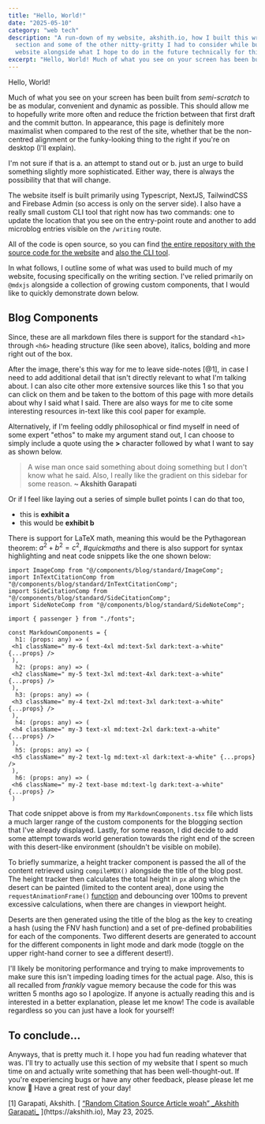 ```yaml
---
title: "Hello, World!"
date: "2025-05-10"
category: "web tech"
description: "A run-down of my website, akshith.io, how I built this writing
  section and some of the other nitty-gritty I had to consider while building this
  website alongside what I hope to do in the future technically for this website"
excerpt: "Hello, World! Much of what you see on your screen has been built from _semi-scratch_ to be as modular, convenient and dynamic as possible. This should allow me to hopefully write more often and reduce the friction between that first draft and the commit button. In appearance, this page is definitely more maximalist when compared to the rest of the site, whether that be the non-centred alignment or the funky-looking thing to the right if you're on desktop (I'll explain)."
---
```


Hello, World!

Much of what you see on your screen has been built from _semi-scratch_ to be as modular, convenient and dynamic as possible. This should allow me to hopefully write more often and reduce the friction between that first draft and the commit button. In appearance, this page is definitely more maximalist when compared to the rest of the site, whether that be the non-centred alignment or the funky-looking thing to the right if you're on desktop (I'll explain).

I'm not sure if that is a. an attempt to stand out or b. just an urge to build something slightly more sophisticated. Either way, there is always the possibility that that will change.

The website itself is built primarily using Typescript, NextJS, TailwindCSS and Firebase Admin (so access is only on the server side). I also have a really small custom CLI tool that right now has two commands: one to update the location that you see on the entry-point route and another to add microblog entries visible on the `/writing` route.

All of the code is open source, so you can find [the entire repository with the source code for the website](https://github.com/akshithio/akshith.io) and [also the CLI tool](https://github.com/akshithio/adot).

In what follows, I outline some of what was used to build much of my website, focusing specifically on the writing section. I've relied primarily on `@mdxjs` alongside a collection of growing custom components, that I would like to quickly demonstrate down below.

## Blog Components

Since, these are all markdown files there is support for the standard `<h1>` through `<h6>` heading structure (like seen above), italics, bolding and more right out of the box.

<ImageComp
  src="https://v9qoelznu6.ufs.sh/f/KqS0F7xRrUGcduDKftGhfW25cMOnKGBmZL9tiyYuk1SvCxRF"
  width={800}
  height={578.439964938}
  alt="This image shows a dark file browser interface displaying website template thumbnails in a grid layout. The templates have names like home_light, writing_light, sample_blog, 404_light, and work_light, representing different webpage layouts including home pages, blogs, portfolios, and error pages. Each thumbnail previews the actual webpage design. This is a screenshot from a Figma layout."
  creds="https://akshith.io"
  description="Not much to see here except a messy Figma file. Simple Image Component"
  num={1}
/>

<SideNoteComp
  num={1}
  description="I can ramble here about other things not related to what I'm talking about. Helpful because I can't stop talking!"
/>

After the image, there's this way for me to leave side-notes <SideCitationComp>[@1]</SideCitationComp>, in case I need to add additional detail that isn't directly relevant to what I'm talking about. I can also cite other more extensive sources like this <CitationSuperscriptComp>1</CitationSuperscriptComp> so that you can click on them and be taken to the bottom of this page with more details about why I said what I said. There are also ways for me to cite some interesting resources in-text like this cool paper for example.

<InTextCitationComp
  type="paper"
  link="https://arxiv.org/abs/1706.03762"
  name="Attention is all you need"
  authors="Ashish Vaswani, Noam Shazeer, Niki Parmar, Jakob Uszkoreit, Llion Jones, Aidan N. Gomez, Lukasz Kaiser, Illia Polosukhin"
/>

Alternatively, if I'm feeling oddly philosophical or find myself in need of some expert "ethos" to make my argument stand out, I can choose to simply include a quote using the **>** character followed by what I want to say as shown below.

> A wise man once said something about doing something but I don't know what he said. Also, I really like the gradient on this sidebar for some reason. **~ Akshith Garapati**

Or if I feel like laying out a series of simple bullet points I can do that too,

- this is **exhibit a**
- this would be **exhibit b**

There is support for LaTeX math, meaning this would be the Pythagorean theorem: $a^2 + b^2 = c^2$, _\#quickmaths_ and there is also support for syntax highlighting and neat code snippets like the one shown below:

```tsx
import ImageComp from "@/components/blog/standard/ImageComp";
import InTextCitationComp from "@/components/blog/standard/InTextCitationComp";
import SideCitationComp from "@/components/blog/standard/SideCitationComp";
import SideNoteComp from "@/components/blog/standard/SideNoteComp";

import { passenger } from "./fonts";

const MarkdownComponents = {
  h1: (props: any) => (
 <h1 className=" my-6 text-4xl md:text-5xl dark:text-a-white" {...props} />
 ),
  h2: (props: any) => (
 <h2 className=" my-5 text-3xl md:text-4xl dark:text-a-white" {...props} />
 ),
  h3: (props: any) => (
 <h3 className=" my-4 text-2xl md:text-3xl dark:text-a-white" {...props} />
 ),
  h4: (props: any) => (
 <h4 className=" my-3 text-xl md:text-2xl dark:text-a-white" {...props} />
 ),
  h5: (props: any) => (
 <h5 className=" my-2 text-lg md:text-xl dark:text-a-white" {...props} />
 ),
  h6: (props: any) => (
 <h6 className=" my-2 text-base md:text-lg dark:text-a-white" {...props} />
 )
```

That code snippet above is from my `MarkdownComponents.tsx` file which lists a much larger range of the custom components for the blogging section that I've already displayed. Lastly, for some reason, I did decide to add some attempt towards world generation towards the right end of the screen with this desert-like environment (shouldn't be visible on mobile).

To briefly summarize, a height tracker component is passed the all of the content retrieved using `compileMDX()` alongside the title of the blog post. The height tracker then calculates the total height in `px` along which the desert can be painted (limited to the content area), done using the `requestAnimationFrame()` [function](https://developer.mozilla.org/en-US/docs/Web/API/Window/requestAnimationFrame) and debouncing over 100ms to prevent excessive calculations, when there are changes in viewport height.

Deserts are then generated using the title of the blog as the key to creating a hash (using the FNV hash function) and a set of pre-defined probabilities for each of the components. Two different deserts are generated to account for the different components in light mode and dark mode (toggle on the upper right-hand corner to see a different desert!).

I'll likely be monitoring performance and trying to make improvements to make sure this isn't impeding loading times for the actual page. Also, this is all recalled from _frankly_ vague memory because the code for this was written 5 months ago so I apologize. If anyone is actually reading this and is interested in a better explanation, please let me know! The code is available regardless so you can just have a look for yourself!

## To conclude...

Anyways, that is pretty much it. I hope you had fun reading whatever that was. I'll try to actually use this section of my website that I spent so much time on and actually write something that has been well-thought-out. If you're experiencing bugs or have any other feedback, please please let me know 🙏 Have a great rest of your day!

<BibliographyHolderComp>
  <BibliographyItemComp id="1">
    [1] Garapati, Akshith. [
    <u>“Random Citation Source Article woah” _Akshith Garapati_</u>
    ](https://akshith.io), May 23, 2025.
  </BibliographyItemComp>
</BibliographyHolderComp>
